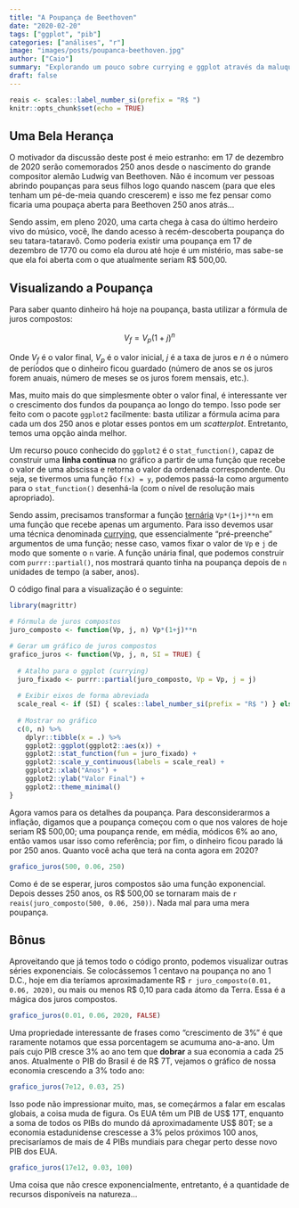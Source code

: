 ```yaml
---
title: "A Poupança de Beethoven"
date: "2020-02-20"
tags: ["ggplot", "pib"]
categories: ["análises", "r"]
image: "images/posts/poupanca-beethoven.jpg"
author: ["Caio"]
summary: "Explorando um pouco sobre currying e ggplot através da maluquice que são os juros compostos."
draft: false
---
```


```r
reais <- scales::label_number_si(prefix = "R$ ")
knitr::opts_chunk$set(echo = TRUE)
```

## Uma Bela Herança

O motivador da discussão deste post é meio estranho: em 17 de dezembro de 2020
serão comemorados 250 anos desde o nascimento do grande compositor alemão Ludwig
van Beethoven. Não é incomum ver pessoas abrindo poupanças para seus filhos logo
quando nascem (para que eles tenham um pé-de-meia quando crescerem) e isso me
fez pensar como ficaria uma poupaça aberta para Beethoven 250 anos atrás...

Sendo assim, em pleno 2020, uma carta chega à casa do último herdeiro vivo do
músico, você, lhe dando acesso à recém-descoberta poupança do seu
tatara-tataravô. Como poderia existir uma poupança em 17 de dezembro de 1770 ou
como ela durou até hoje é um mistério, mas sabe-se que ela foi aberta com o que
atualmente seriam R$ 500,00.

## Visualizando a Poupança

Para saber quanto dinheiro há hoje na poupança, basta utilizar a fórmula de
juros compostos:

$$
V_f=V_p(1+j)^n
$$

Onde $V_f$ é o valor final, $V_p$ é o valor inicial, $j$ é a taxa de juros e $n$
é o número de períodos que o dinheiro ficou guardado (número de anos se os juros
forem anuais, número de meses se os juros forem mensais, etc.).

Mas, muito mais do que simplesmente obter o valor final, é interessante ver o
crescimento dos fundos da poupança ao longo do tempo. Isso pode ser feito com o
pacote `ggplot2` facilmente: basta utilizar a fórmula acima para cada um dos 250
anos e plotar esses pontos em um *scatterplot*. Entretanto, temos uma opção
ainda melhor.

Um recurso pouco conhecido do `ggplot2` é o `stat_function()`, capaz de
construir uma **linha contínua** no gráfico a partir de uma função que recebe o
valor de uma abscissa e retorna o valor da ordenada correspondente. Ou seja, se
tivermos uma função `f(x) = y`, podemos passá-la como argumento para o
`stat_function()` desenhá-la (com o nível de resolução mais apropriado).

Sendo assim, precisamos transformar a função
[ternária](https://pt.wikipedia.org/wiki/Aridade) `Vp*(1+j)**n` em uma função
que recebe apenas um argumento. Para isso devemos usar uma técnica denominada
[currying](https://pt.wikipedia.org/wiki/Currying), que essencialmente
"pré-preenche" argumentos de uma função; nesse caso, vamos fixar o valor de `Vp`
e `j` de modo que somente o `n` varie. A função unária final, que podemos
construir com `purrr::partial()`, nos mostrará quanto tinha na poupança depois
de `n` unidades de tempo (a saber, anos).

O código final para a visualização é o seguinte:

```r
library(magrittr)

# Fórmula de juros compostos
juro_composto <- function(Vp, j, n) Vp*(1+j)**n

# Gerar um gráfico de juros compostos
grafico_juros <- function(Vp, j, n, SI = TRUE) {
  
  # Atalho para o ggplot (currying)
  juro_fixado <- purrr::partial(juro_composto, Vp = Vp, j = j)
  
  # Exibir eixos de forma abreviada
  scale_real <- if (SI) { scales::label_number_si(prefix = "R$ ") } else { I }
  
  # Mostrar no gráfico
  c(0, n) %>%
    dplyr::tibble(x = .) %>%
    ggplot2::ggplot(ggplot2::aes(x)) +
    ggplot2::stat_function(fun = juro_fixado) +
    ggplot2::scale_y_continuous(labels = scale_real) +
    ggplot2::xlab("Anos") +
    ggplot2::ylab("Valor Final") +
    ggplot2::theme_minimal()
}
```

Agora vamos para os detalhes da poupança. Para desconsiderarmos a inflação,
digamos que a poupança começou com o que nos valores de hoje seriam R$ 500,00;
uma poupança rende, em média, módicos 6% ao ano, então vamos usar isso como
referência; por fim, o dinheiro ficou parado lá por 250 anos. Quanto você acha
que terá na conta agora em 2020?

```r
grafico_juros(500, 0.06, 250)
```

Como é de se esperar, juros compostos são uma função exponencial. Depois desses
250 anos, os R$ 500,00 se tornaram mais de
`r reais(juro_composto(500, 0.06, 250))`. Nada mal para uma mera poupança.

## Bônus

Aproveitando que já temos todo o código pronto, podemos visualizar outras séries
exponenciais. Se colocássemos 1 centavo na poupança no ano 1 D.C., hoje em dia
teríamos aproximadamente R$ `r juro_composto(0.01, 0.06, 2020)`, ou mais ou menos
R$ 0,10 para cada átomo da Terra. Essa é a mágica dos juros compostos.

```r
grafico_juros(0.01, 0.06, 2020, FALSE)
```

Uma propriedade interessante de frases como "crescimento de 3%" é que raramente
notamos que essa porcentagem se acumuma ano-a-ano. Um país cujo PIB cresce 3% ao
ano tem que **dobrar** a sua economia a cada 25 anos. Atualmente o PIB do Brasil
é de R$ 7T, vejamos o gráfico de nossa economia crescendo a 3% todo ano:

```r
grafico_juros(7e12, 0.03, 25)
```

Isso pode não impressionar muito, mas, se começármos a falar em escalas globais,
a coisa muda de figura. Os EUA têm um PIB de US$ 17T, enquanto a soma de todos
os PIBs do mundo dá aproximadamente US$ 80T; se a economia estadunidense
crescesse a 3% pelos próximos 100 anos, precisaríamos de mais de 4 PIBs mundiais
para chegar perto desse novo PIB dos EUA.

```r
grafico_juros(17e12, 0.03, 100)
```

Uma coisa que não cresce exponencialmente, entretanto, é a quantidade de
recursos disponíveis na natureza...
